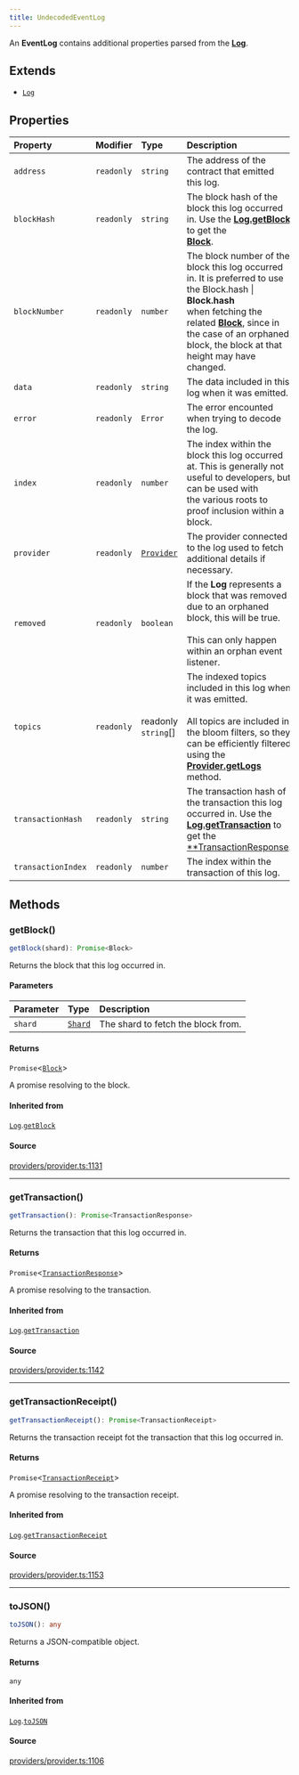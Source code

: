 ```yaml
---
title: UndecodedEventLog
---
```


An **EventLog** contains additional properties parsed from the [**Log**](/content/classes/Log).

## Extends

- [`Log`](/content/classes/Log)

## Properties

| Property | Modifier | Type | Description | Inherited from |
| :------ | :------ | :------ | :------ | :------ |
| `address` | `readonly` | `string` | The address of the contract that emitted this log. | [`Log`](/content/classes/Log).`address` |
| `blockHash` | `readonly` | `string` | The block hash of the block this log occurred in. Use the [**Log.getBlock**](/content/classes/Log#getblock) to get the<br />[**Block**](/content/classes/Block). | [`Log`](/content/classes/Log).`blockHash` |
| `blockNumber` | `readonly` | `number` | The block number of the block this log occurred in. It is preferred to use the Block.hash \| **Block.hash**<br />when fetching the related [**Block**](/content/classes/Block), since in the case of an orphaned block, the block at that<br />height may have changed. | [`Log`](/content/classes/Log).`blockNumber` |
| `data` | `readonly` | `string` | The data included in this log when it was emitted. | [`Log`](/content/classes/Log).`data` |
| `error` | `readonly` | `Error` | The error encounted when trying to decode the log. | - |
| `index` | `readonly` | `number` | The index within the block this log occurred at. This is generally not useful to developers, but can be used with<br />the various roots to proof inclusion within a block. | [`Log`](/content/classes/Log).`index` |
| `provider` | `readonly` | [`Provider`](/content/interfaces/Provider) | The provider connected to the log used to fetch additional details if necessary. | [`Log`](/content/classes/Log).`provider` |
| `removed` | `readonly` | `boolean` | If the **Log** represents a block that was removed due to an orphaned block, this will be true.<br /><br />This can only happen within an orphan event listener. | [`Log`](/content/classes/Log).`removed` |
| `topics` | `readonly` | readonly `string`[] | The indexed topics included in this log when it was emitted.<br /><br />All topics are included in the bloom filters, so they can be efficiently filtered using the<br />[**Provider.getLogs**](/content/interfaces/Provider#getlogs) method. | [`Log`](/content/classes/Log).`topics` |
| `transactionHash` | `readonly` | `string` | The transaction hash of the transaction this log occurred in. Use the<br />[**Log.getTransaction**](/content/classes/Log#gettransaction) to get the<br />[**TransactionResponse](/content/type-aliases/TransactionResponse). | [`Log`](/content/classes/Log).`transactionHash` |
| `transactionIndex` | `readonly` | `number` | The index within the transaction of this log. | [`Log`](/content/classes/Log).`transactionIndex` |

## Methods

### getBlock()

```ts
getBlock(shard): Promise<Block>
```

Returns the block that this log occurred in.

#### Parameters

| Parameter | Type | Description |
| :------ | :------ | :------ |
| `shard` | [`Shard`](/content/enumerations/Shard) | The shard to fetch the block from. |

#### Returns

`Promise`\<[`Block`](/content/classes/Block)\>

A promise resolving to the block.

#### Inherited from

[`Log`](/content/classes/Log).[`getBlock`](/content/classes/Log#getblock)

#### Source

[providers/provider.ts:1131](https://github.com/dominant-strategies/quais.js/blob/9bfb949cc06bcfbb7d38a4e546f9ef7f1b4677ea/src/providers/provider.ts#L1131)

***

### getTransaction()

```ts
getTransaction(): Promise<TransactionResponse>
```

Returns the transaction that this log occurred in.

#### Returns

`Promise`\<[`TransactionResponse`](/content/type-aliases/TransactionResponse)\>

A promise resolving to the transaction.

#### Inherited from

[`Log`](/content/classes/Log).[`getTransaction`](/content/classes/Log#gettransaction)

#### Source

[providers/provider.ts:1142](https://github.com/dominant-strategies/quais.js/blob/9bfb949cc06bcfbb7d38a4e546f9ef7f1b4677ea/src/providers/provider.ts#L1142)

***

### getTransactionReceipt()

```ts
getTransactionReceipt(): Promise<TransactionReceipt>
```

Returns the transaction receipt fot the transaction that this log occurred in.

#### Returns

`Promise`\<[`TransactionReceipt`](/content/classes/TransactionReceipt)\>

A promise resolving to the transaction receipt.

#### Inherited from

[`Log`](/content/classes/Log).[`getTransactionReceipt`](/content/classes/Log#gettransactionreceipt)

#### Source

[providers/provider.ts:1153](https://github.com/dominant-strategies/quais.js/blob/9bfb949cc06bcfbb7d38a4e546f9ef7f1b4677ea/src/providers/provider.ts#L1153)

***

### toJSON()

```ts
toJSON(): any
```

Returns a JSON-compatible object.

#### Returns

`any`

#### Inherited from

[`Log`](/content/classes/Log).[`toJSON`](/content/classes/Log#tojson)

#### Source

[providers/provider.ts:1106](https://github.com/dominant-strategies/quais.js/blob/9bfb949cc06bcfbb7d38a4e546f9ef7f1b4677ea/src/providers/provider.ts#L1106)
